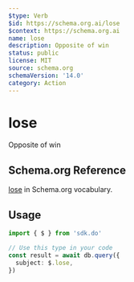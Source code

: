 ```yaml
---
$type: Verb
$id: https://schema.org.ai/lose
$context: https://schema.org.ai
name: lose
description: Opposite of win
status: public
license: MIT
source: schema.org
schemaVersion: '14.0'
category: Action
---
```


# lose

Opposite of win

## Schema.org Reference

[lose](https://schema.org/WinAction) in Schema.org vocabulary.

## Usage

```typescript
import { $ } from 'sdk.do'

// Use this type in your code
const result = await db.query({
  subject: $.lose,
})
```
